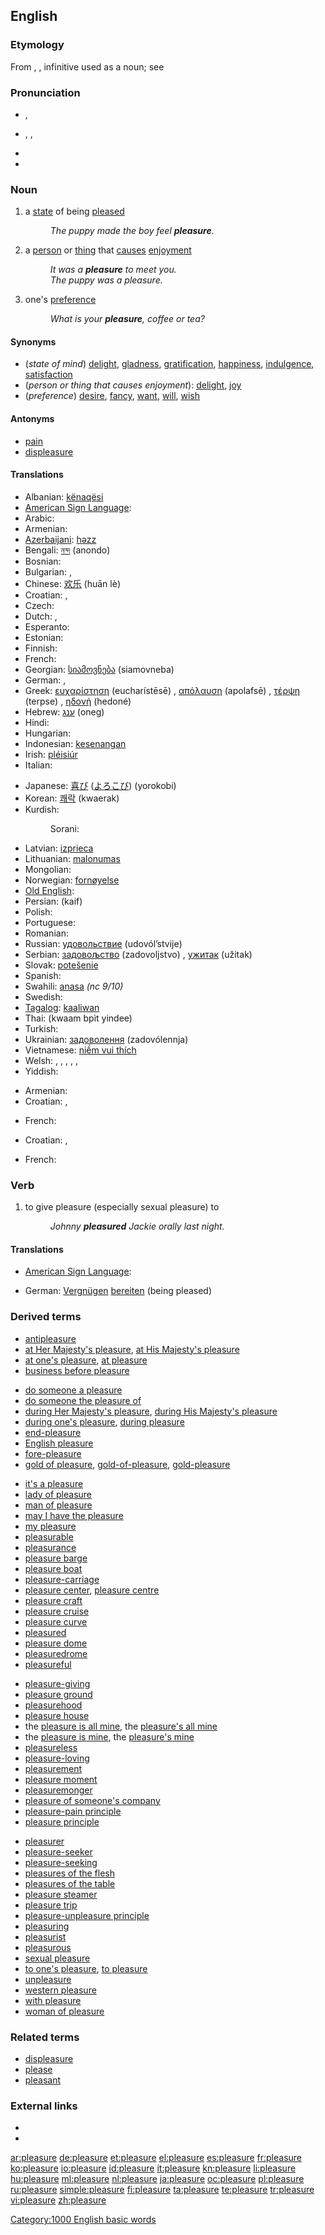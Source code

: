 ==English==
{{wikipedia}}

===Etymology===
From {{etyl|fro}} {{term|plesir}}, {{term|plaisir||to please}}, infinitive used as a noun; see {{term|please}}

===Pronunciation===
* {{a|UK}} {{IPA|/ˈplɛʒə/}}, {{SAMPA|/"plEZ@/}}
* {{a|US}} {{enPR|plĕzhʹər}}, {{IPA|/ˈplɛʒɚ/}}, {{SAMPA|/"plEZ@`/}}
* {{audio|en-us-pleasure.ogg|Audio (US)}}
* {{rhymes|ɛʒə(r)}}

===Noun===
{{en-noun}}

# {{uncountable}} a [[state]] of being [[please]]d
#: ''The puppy made the boy feel '''pleasure'''.''
# {{countable}} a [[person]] or [[thing]] that [[cause]]s [[enjoyment]]
#: ''It was a '''pleasure''' to meet you.''
#: ''The puppy was a pleasure.''
# {{uncountable}} one's [[preference]]
#: ''What is your '''pleasure''', coffee or tea?''

====Synonyms====
* (''state of mind'') [[delight]], [[gladness]], [[gratification]], [[happiness]], [[indulgence]], [[satisfaction]]
* (''person or thing that causes enjoyment''): [[delight]], [[joy]]
* (''preference'') [[desire]], [[fancy]], [[want]], [[will]], [[wish]]

====Antonyms====
* [[pain]]
* [[displeasure]]

====Translations====
{{trans-top|a state of being pleased}}
* Albanian: [[kënaqësi]] {{g|Albanian}}
* [[American Sign Language]]: {{tø|ase|OpenB@Chest-PalmBack RoundSurface|xs=American Sign Language}}
* Arabic: {{Arab|[[متعة]]}} {{f}}
* Armenian: {{t-|hy|հաճույք|tr=hač̣uyk’}}
* [[Azerbaijani]]: [[həzz]]
* Bengali: [[নন্দ]] (anondo)
* Bosnian: {{t-|bs|zadovoljstvo|n}}
* Bulgarian: {{t+|bg|удоволствие|n|tr=udovolstvie}}, {{t+|bg|наслада|f|tr=naslada}}
* Chinese: [[欢乐]] (huān lè)
* Croatian: {{t-|hr|užitak|m|alt=užítak}}, {{t-|hr|zadovoljstvo|n|alt=zadovòljstvo}}
* Czech: {{t-|cs|potěšení|m}}
* Dutch: {{t+|nl|genoegen|n}}, {{t-|nl|welbehagen|n}}
* Esperanto: {{t-|eo|plezuro|xs=Esperanto}}
* Estonian: {{t-|et|lõbu}}
* Finnish: {{t+|fi|huvi}}
* French: {{t+|fr|plaisir|m}}
* Georgian: [[სიამოვნება]] (siamovneba)
* German: {{t+|de|Vergnügen|n}}, {{t-|de|gern geschehen|tr=it's a pleasure}}
* Greek: [[ευχαρίστηση]] (eucharístēsē) {{f}}, [[απόλαυση]] (apolafsē) {{f}}, [[τέρψη]] (terpse) {{f}}, [[ηδονή]] (hedoné) {{f}}
* Hebrew: [[ענג]] (oneg) {{m}}
* Hindi: {{t-|hi|आनंद|m|tr=ānand|xs=Hindi}}
* Hungarian: {{t-|hu|gyönyörűség}}
* Indonesian: [[kesenangan]]
* Irish: [[pléisiúr]] {{m}}
* Italian: {{t+|it|piacere|m}}
{{trans-mid}}
* Japanese: [[喜び]] ([[よろこび]]) (yorokobi)
* Korean: [[쾌락]] (kwaerak)
* Kurdish:
*: Sorani: {{t|ku|خۆشی|tr=xoshí|sc=ku-Arab}}
* Latvian: [[izprieca]] {{f}}
* Lithuanian: [[malonumas]] {{g|Lithuanian}}
* Mongolian: {{t-|mn|баяр жаргал|tr=bajar žargal|sc=Cyrl|xs=Mongolian}}
* Norwegian: [[fornøyelse]] {{m}}
* [[Old English]]: {{t-|ang|dream|m|alt=drēam|xs=Old English}}
* Persian: {{fa-Arab|[[کیف]]}} (kaif)
* Polish: {{t+|pl|przyjemność|f}}
* Portuguese: {{t+|pt|prazer|m}}
* Romanian: {{t-|ro|plăcere|f}}
* Russian: [[удовольствие]] (udovól’stvije) {{n}}
* Serbian: [[задовољство]] (zadovoljstvo) {{n}}, [[ужитак]] (užitak) {{m}}
* Slovak: [[potešenie]] {{n}}
* Spanish: {{t+|es|placer|m}}
* Swahili: [[anasa]] ''(nc 9/10)''
* Swedish: {{t+|sv|behag|n}}
* [[Tagalog]]: [[kaaliwan]]
* Thai: {{Thai|[[ความปิติยินดี]]}} (kwaam bpìt yindee)
* Turkish: {{t+|tr|zevk}}
* Ukrainian: [[задоволення]] (zadovólennja) {{f}}
* Vietnamese: [[niềm vui thích]]
* Welsh: {{t|cy|bodd|m|xs=Welsh}}, {{t|cy|boddhâd|m|xs=Welsh}}, {{t|cy|hyfrydwch|m|xs=Welsh}}, {{t|cy|mwynhâd|m|xs=Welsh}}, {{t|cy|mwyniant|m|f|xs=Welsh}}, {{t|cy|pleser|m|xs=Welsh}}
* Yiddish: {{t-|yi|פֿאַרגעניגן|sc=Hebr|tr=fargenigen|n|m}}
{{trans-bottom}}

{{trans-top|person or thing that causes enjoyment}}
* Armenian: {{t-|hy|հաճույք|tr=hač̣uyk’}}
* Croatian: {{t-|hr|užitak|m|alt=užítak}}, {{t-|hr|zadovoljstvo|n|alt=zadovòljstvo}}
{{trans-mid}}
* French: {{t+|fr|plaisir|m}}
{{trans-bottom}}

{{trans-top|one's preference}}
* Croatian: {{t|hr|preferencija|f|alt=preferèncija}},
{{trans-mid}}
* French: {{t+|fr|désir|m}}
{{trans-bottom}}

===Verb===
{{en-verb|pleasur|ing}}

# {{transitive}} to give pleasure (especially sexual pleasure) to
#: ''Johnny '''pleasured''' Jackie orally last night.''

====Translations====
{{trans-top|one's preference}}
* [[American Sign Language]]: {{tø|ase|OpenB@Chest-PalmBack RoundSurface|xs=American Sign Language}}
{{trans-mid}}
* German: [[Vergnügen]] [[bereiten]] (being pleased)
{{trans-bottom}}

===Derived terms===
{{rel-top4}}
* [[antipleasure]]
* [[at Her Majesty's pleasure]], [[at His Majesty's pleasure]]
* [[at one's pleasure]], [[at pleasure]]
* [[business before pleasure]]
<!--For "displeasure" see "Related terms" below-->
* [[do someone a pleasure]]
* [[do someone the pleasure of]]
* [[during Her Majesty's pleasure]], [[during His Majesty's pleasure]]
* [[during one's pleasure]], [[during pleasure]]
* [[end-pleasure]]
* [[English pleasure]]
* [[fore-pleasure]]
* [[gold of pleasure]], [[gold-of-pleasure]], [[gold-pleasure]]
{{rel-mid4}}
* [[it's a pleasure]]
* [[lady of pleasure]]
* [[man of pleasure]]
* [[may I have the pleasure]]
* [[my pleasure]]
* [[pleasurable]]<!--from which some terms are derived-->
* [[pleasurance]]
* [[pleasure barge]]
* [[pleasure boat]]
* [[pleasure-carriage]]
* [[pleasure center]], [[pleasure centre]]
* [[pleasure craft]]
* [[pleasure cruise]]
* [[pleasure curve]]
* [[pleasured]]<!--adjective-->
* [[pleasure dome]]
* [[pleasuredrome]]
* [[pleasureful]]
{{rel-mid4}}
* [[pleasure-giving]]
* [[pleasure ground]]
* [[pleasurehood]]
* [[pleasure house]]
* the [[pleasure is all mine]], the [[pleasure's all mine]]
* the [[pleasure is mine]], the [[pleasure's mine]]
* [[pleasureless]]
* [[pleasure-loving]]
* [[pleasurement]]
* [[pleasure moment]]
* [[pleasuremonger]]
* [[pleasure of someone's company]]
* [[pleasure-pain principle]]
* [[pleasure principle]]
{{rel-mid4}}
* [[pleasurer]]
* [[pleasure-seeker]]
* [[pleasure-seeking]]
* [[pleasures of the flesh]]
* [[pleasures of the table]]
* [[pleasure steamer]]
* [[pleasure trip]]
* [[pleasure-unpleasure principle]]
* [[pleasuring]]<!--noun-->
* [[pleasurist]]
* [[pleasurous]]
* [[sexual pleasure]]
* [[to one's pleasure]], [[to pleasure]]
* [[unpleasure]]
* [[western pleasure]]
* [[with pleasure]]
* [[woman of pleasure]]
{{rel-bottom}}

===Related terms===
* [[displeasure]]<!--not directly from the English "pleasure"-->
* [[please]]
* [[pleasant]]

===External links===
* {{R:Webster 1913}}
* {{R:Century 1911}}

[[Category:1000 English basic words]]

[[ar:pleasure]]
[[de:pleasure]]
[[et:pleasure]]
[[el:pleasure]]
[[es:pleasure]]
[[fr:pleasure]]
[[ko:pleasure]]
[[io:pleasure]]
[[id:pleasure]]
[[it:pleasure]]
[[kn:pleasure]]
[[li:pleasure]]
[[hu:pleasure]]
[[ml:pleasure]]
[[nl:pleasure]]
[[ja:pleasure]]
[[oc:pleasure]]
[[pl:pleasure]]
[[ru:pleasure]]
[[simple:pleasure]]
[[fi:pleasure]]
[[ta:pleasure]]
[[te:pleasure]]
[[tr:pleasure]]
[[vi:pleasure]]
[[zh:pleasure]]